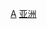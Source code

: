 {{catmore}}
{{Commons cat|Culture of Asia}}
{{Commonscat|Culture of Asia}}

[[Category:各大洲文化|A]]
[[Category:亚洲|]]
